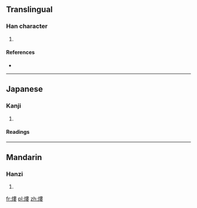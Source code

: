 {{also|𤋏}}
==Translingual==

===Han character===
{{Han char|rn=86|rad=火|as=11|sn=15|four=95844|canj=FLLV|ids=⿰火婁}}

# {{defn|Han|sort=火11}}

====References====
* {{Han ref|kx=0680.240|dkj=19335|dj=1092.030|hdz=32228.140|uh=71A1|ud=29089|bh=E66E|bd=58990}}

----

==Japanese==

===Kanji===
{{ja-kanji|grade=|rs=火11}}

# {{defn|lang=ja|sort=火11}}

====Readings====
{{ja-readings|goon=[[ろう]] (rō)|kanon=[[ろう]] (rō)}}

----

==Mandarin==

===Hanzi===
{{cmn-hanzi|sim=𤋏|pin=[[lóu]] ([[lou2]])|wg=lou<sup>2</sup>}}

# {{defn|lang=cmn|sort=火11}}

[[fr:熡]]
[[pl:熡]]
[[zh:熡]]